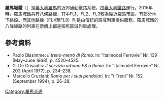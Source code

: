 {{Unreferenced|time=2017-07-05T08:19:16+00:00}}
'''羅馬城鐵'''（{{lang-it|Servizi ferroviari suburbani di Roma}}）是[[義大利|義大利]][[羅馬|羅馬]]的近郊通勤鐵路系統，由[[義大利鐵路|義大利鐵路]]運行。2015年時，羅馬城鐵共有八條路線，其中FL1、FL2、FL3較為靠近羅馬市區，有部分地下路段。而其他路線（FL4至FL8）則是由傳統的區域列車提供服務。羅馬城鐵的八條線路的列車在票價上都是按照區域列車處理。

== 參考資料 ==
* Paolo Blasimme: ''Il treno-metrò di Roma.'' In: ″Italmodel Ferrovie″ Nr. 139 (May–June 1968), p. 4520–4525.
* G. De Grisantis: ''Il servizio urbano FS a Roma.'' In: ″Italmodel Ferrovie″ Nr. 203 (April 1977), p. 234–238.
* Marcello Cruciani: ''Roma per i suoi pendolari.'' In: ″I Treni″ Nr. 152 (September 1994), p. 26–28.

[[Category:羅馬交通|Category:羅馬交通]]